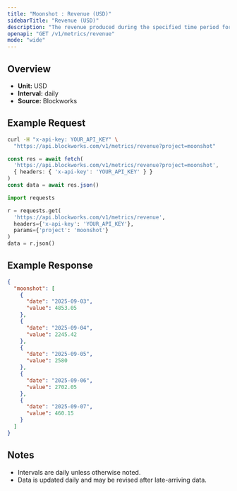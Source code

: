 ```yaml
---
title: "Moonshot : Revenue (USD)"
sidebarTitle: "Revenue (USD)"
description: "The revenue produced during the specified time period for given project."
openapi: "GET /v1/metrics/revenue"
mode: "wide"
---
```


## Overview

- **Unit:** USD
- **Interval:** daily
- **Source:** Blockworks

## Example Request

<CodeGroup>

```bash cURL
curl -H "x-api-key: YOUR_API_KEY" \
  "https://api.blockworks.com/v1/metrics/revenue?project=moonshot"
```

```typescript TypeScript
const res = await fetch(
  'https://api.blockworks.com/v1/metrics/revenue?project=moonshot',
  { headers: { 'x-api-key': 'YOUR_API_KEY' } }
)
const data = await res.json()
```

```python Python
import requests

r = requests.get(
  'https://api.blockworks.com/v1/metrics/revenue',
  headers={'x-api-key': 'YOUR_API_KEY'},
  params={'project': 'moonshot'}
)
data = r.json()
```

</CodeGroup>

## Example Response

```json
{
  "moonshot": [
    {
      "date": "2025-09-03",
      "value": 4853.05
    },
    {
      "date": "2025-09-04",
      "value": 2245.42
    },
    {
      "date": "2025-09-05",
      "value": 2580
    },
    {
      "date": "2025-09-06",
      "value": 2702.05
    },
    {
      "date": "2025-09-07",
      "value": 460.15
    }
  ]
}
```

## Notes
- Intervals are daily unless otherwise noted.
- Data is updated daily and may be revised after late-arriving data.
